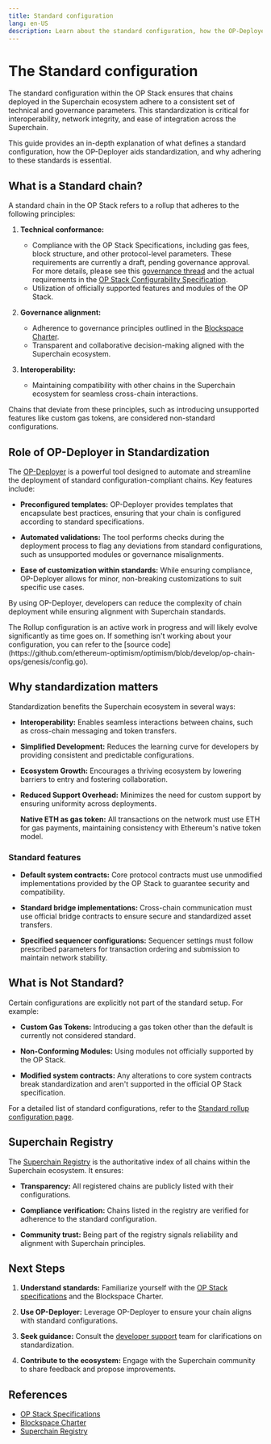 ```yaml
---
title: Standard configuration
lang: en-US
description: Learn about the standard configuration, how the OP-Deployer aids standardization, and why adhering to these standards is essential.
---
```



# The Standard configuration 

The standard configuration within the OP Stack ensures that chains deployed in the Superchain ecosystem adhere to a consistent set of technical and governance parameters.
This standardization is critical for interoperability, network integrity, and ease of integration across the Superchain.

This guide provides an in-depth explanation of what defines a standard configuration, how the OP-Deployer aids standardization, and why adhering to these standards is essential.

## What is a Standard chain?

A standard chain in the OP Stack refers to a rollup that adheres to the following principles:

1.  **Technical conformance:**
    *   Compliance with the OP Stack Specifications, including gas fees, block structure, and other protocol-level parameters.
        These requirements are currently a draft, pending governance approval. For more details, please see
        this [governance thread](https://gov.optimism.io/t/season-6-draft-standard-rollup-charter/8135)
        and the actual requirements in the [OP Stack Configurability Specification](https://specs.optimism.io/protocol/configurability.html).
    *   Utilization of officially supported features and modules of the OP Stack.

2.  **Governance alignment:**
    *   Adherence to governance principles outlined in the [Blockspace Charter](/superchain/blockspace-charter).
    *   Transparent and collaborative decision-making aligned with the Superchain ecosystem.

3.  **Interoperability:**
    *   Maintaining compatibility with other chains in the Superchain ecosystem for seamless cross-chain interactions.

Chains that deviate from these principles, such as introducing unsupported features like custom gas tokens, are considered non-standard configurations.

## Role of OP-Deployer in Standardization

The [OP-Deployer](/builders/chain-operators/tools/op-deployer) is a powerful tool designed to automate and streamline the deployment of standard configuration-compliant chains.
Key features include:

*   **Preconfigured templates:**
    OP-Deployer provides templates that encapsulate best practices, ensuring that your chain is configured according to standard specifications.

*   **Automated validations:**
    The tool performs checks during the deployment process to flag any deviations from standard configurations, such as unsupported modules or governance misalignments.

*   **Ease of customization within standards:**
    While ensuring compliance, OP-Deployer allows for minor, non-breaking customizations to suit specific use cases.

By using OP-Deployer, developers can reduce the complexity of chain deployment while ensuring alignment with Superchain standards.

<Callout type="info">
  The Rollup configuration is an active work in progress and will likely evolve
  significantly as time goes on. If something isn't working about your
  configuration, you can refer to the [source code](https://github.com/ethereum-optimism/optimism/blob/develop/op-chain-ops/genesis/config.go).
</Callout>

## Why standardization matters

Standardization benefits the Superchain ecosystem in several ways:

*   **Interoperability:**
    Enables seamless interactions between chains, such as cross-chain messaging and token transfers.

*   **Simplified Development:**
    Reduces the learning curve for developers by providing consistent and predictable configurations.

*   **Ecosystem Growth:**
    Encourages a thriving ecosystem by lowering barriers to entry and fostering collaboration.

*   **Reduced Support Overhead:**
    Minimizes the need for custom support by ensuring uniformity across deployments.

    **Native ETH as gas token:**
    All transactions on the network must use ETH for gas payments, maintaining consistency with Ethereum's native token model.

### Standard features

*   **Default system contracts:**
    Core protocol contracts must use unmodified implementations provided by the OP Stack to guarantee security and compatibility.

*   **Standard bridge implementations:**
    Cross-chain communication must use official bridge contracts to ensure secure and standardized asset transfers.

*   **Specified sequencer configurations:**
    Sequencer settings must follow prescribed parameters for transaction ordering and submission to maintain network stability.

## What is Not Standard?

Certain configurations are explicitly not part of the standard setup. For example:

*   **Custom Gas Tokens:**
    Introducing a gas token other than the default is currently not considered standard.

*   **Non-Conforming Modules:**
    Using modules not officially supported by the OP Stack.

*   **Modified system contracts:**
    Any alterations to core system contracts break standardization and aren't supported in the official OP Stack specification.

For a detailed list of standard configurations, refer to the [Standard rollup configuration page](/superchain/blockspace-charter).

## Superchain Registry

The [Superchain Registry](/superchain/superchain-registry) is the authoritative index of all chains within the Superchain ecosystem. It ensures:

*   **Transparency:**
    All registered chains are publicly listed with their configurations.

*   **Compliance verification:**
    Chains listed in the registry are verified for adherence to the standard configuration.

*   **Community trust:**
    Being part of the registry signals reliability and alignment with Superchain principles.

## Next Steps

1.  **Understand standards:**
    Familiarize yourself with the [OP Stack specifications](https://specs.optimism.io/protocol/configurability.html) and the Blockspace Charter.

2.  **Use OP-Deployer:**
    Leverage OP-Deployer to ensure your chain aligns with standard configurations.

3.  **Seek guidance:**
    Consult the [developer support](https://github.com/ethereum-optimism/developers/discussions) team for clarifications on standardization.

4.  **Contribute to the ecosystem:**
    Engage with the Superchain community to share feedback and propose improvements.

## References

*   [OP Stack Specifications](https://specs.optimism.io/protocol/configurability.html)
*   [Blockspace Charter](/superchain/blockspace-charter)
*   [Superchain Registry](https://github.com/ethereum-optimism/superchain-registry)
